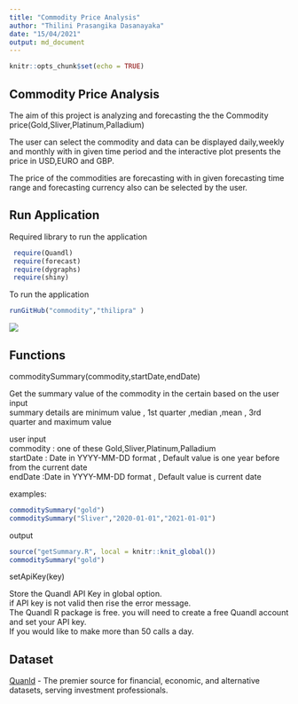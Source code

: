 ---
title: "Commodity Price Analysis"
author: "Thilini Prasangika Dasanayaka"
date: "15/04/2021"
output: md_document
---

```{r setup, include=FALSE}
knitr::opts_chunk$set(echo = TRUE)
```

## Commodity Price Analysis

The aim of this project is analyzing and forecasting the the Commodity price(Gold,Sliver,Platinum,Palladium)

The user can select the commodity and data can be displayed daily,weekly and monthly with in given time period and the interactive plot presents the price in USD,EURO and GBP.

The price of the commodities are forecasting with in given forecasting time range and forecasting currency also can be selected by the user.

## Run Application

Required library to run the application

```{r eval=FALSE}
 require(Quandl)
 require(forecast)
 require(dygraphs)
 require(shiny)

```

To run the application

```{r eval=FALSE}
runGitHub("commodity","thilipra" )
```

![](images/screen-01.PNG)

## Functions

commoditySummary(commodity,startDate,endDate)

Get the summary value of the commodity in the certain based on the user input  
summary details are minimum value , 1st quarter ,median ,mean , 3rd quarter and maximum value

user input  
commodity : one of these Gold,Sliver,Platinum,Palladium  
startDate : Date in YYYY-MM-DD format , Default value is one year before from the current date  
endDate :Date in YYYY-MM-DD format , Default value is current date

examples:

```{r eval=FALSE}
commoditySummary("gold")
commoditySummary("Sliver","2020-01-01","2021-01-01")

```

output

```{r echo=FALSE, message=FALSE, , echo=FALSE}
source("getSummary.R", local = knitr::knit_global())
commoditySummary("gold")
```

setApiKey(key)

Store the Quandl API Key in global option.  
if API key is not valid then rise the error message.  
The Quandl R package is free. you will need to create a free Quandl account and set your API key.  
If you would like to make more than 50 calls a day.

## Dataset

[Quanld](https://www.quandl.com/) - The premier source for financial, economic, and alternative datasets, serving investment professionals.
